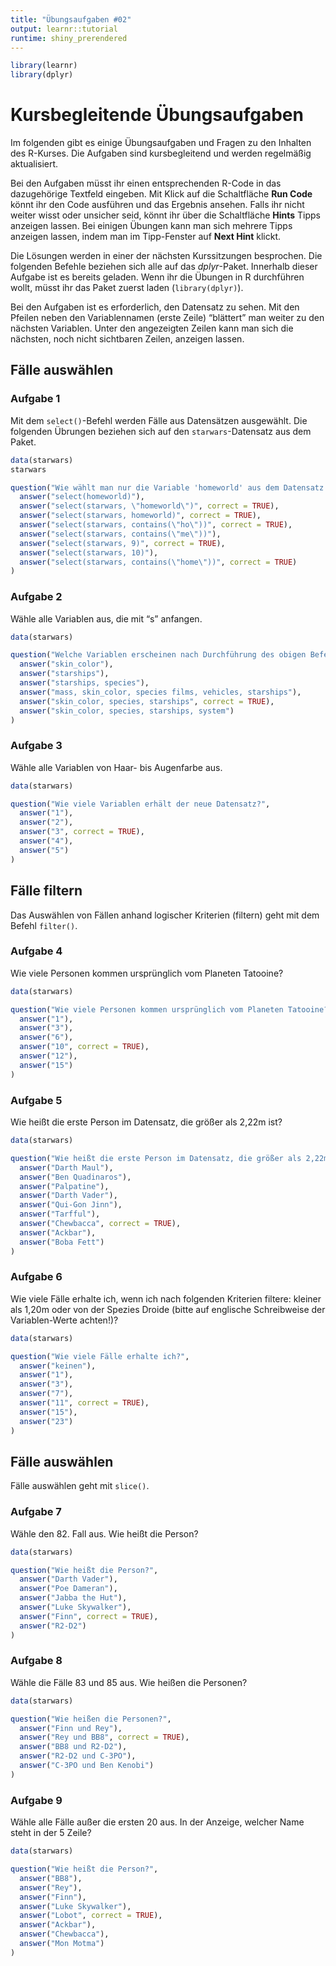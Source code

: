 ```yaml
---
title: "Übungsaufgaben #02"
output: learnr::tutorial
runtime: shiny_prerendered
---
```


```r
library(learnr)
library(dplyr)
```

# Kursbegleitende Übungsaufgaben

Im folgenden gibt es einige Übungsaufgaben und Fragen zu den Inhalten des R-Kurses. Die Aufgaben sind kursbegleitend und werden regelmäßig aktualisiert.

Bei den Aufgaben müsst ihr einen entsprechenden R-Code in das dazugehörige Textfeld eingeben. Mit Klick auf die Schaltfläche **Run Code** könnt ihr den Code ausführen und das Ergebnis ansehen. Falls ihr nicht weiter wisst oder unsicher seid, könnt ihr über die Schaltfläche **Hints** Tipps anzeigen lassen. Bei einigen Übungen kann man sich mehrere Tipps anzeigen lassen, indem man im Tipp-Fenster auf **Next Hint** klickt.

Die Lösungen werden in einer der nächsten Kurssitzungen besprochen. Die folgenden Befehle beziehen sich alle auf das *dplyr*-Paket. Innerhalb dieser Aufgabe ist es bereits geladen. Wenn ihr die Übungen in R durchführen wollt, müsst ihr das Paket zuerst laden (`library(dplyr)`).

Bei den Aufgaben ist es erforderlich, den Datensatz zu sehen. Mit den Pfeilen neben den Variablennamen (erste Zeile) "blättert" man weiter zu den nächsten Variablen. Unter den angezeigten Zeilen kann man sich die nächsten, noch nicht sichtbaren Zeilen, anzeigen lassen.

## Fälle auswählen

### Aufgabe 1

Mit dem `select()`-Befehl werden Fälle aus Datensätzen ausgewählt. Die folgenden Übrungen beziehen sich auf den `starwars`-Datensatz aus dem Paket.

```r
data(starwars)
starwars
```

```r
question("Wie wählt man nur die Variable 'homeworld' aus dem Datensatz 'starwars' aus? Bitte *alle* korrekten Antworten angeben.",
  answer("select(homeworld)"),
  answer("select(starwars, \"homeworld\")", correct = TRUE),
  answer("select(starwars, homeworld)", correct = TRUE),
  answer("select(starwars, contains(\"ho\"))", correct = TRUE),
  answer("select(starwars, contains(\"me\"))"),
  answer("select(starwars, 9)", correct = TRUE),
  answer("select(starwars, 10)"),
  answer("select(starwars, contains(\"home\"))", correct = TRUE)
)
```

### Aufgabe 2

Wähle alle Variablen aus, die mit "s" anfangen.

```r
data(starwars)

```

```r
question("Welche Variablen erscheinen nach Durchführung des obigen Befehls?",
  answer("skin_color"),
  answer("starships"),
  answer("starships, species"),
  answer("mass, skin_color, species films, vehicles, starships"),
  answer("skin_color, species, starships", correct = TRUE),
  answer("skin_color, species, starships, system")
)
```

### Aufgabe 3

Wähle alle Variablen von Haar- bis Augenfarbe aus.

```r
data(starwars)

```

```r
question("Wie viele Variablen erhält der neue Datensatz?",
  answer("1"),
  answer("2"),
  answer("3", correct = TRUE),
  answer("4"),
  answer("5")
)
```

## Fälle filtern

Das Auswählen von Fällen anhand logischer Kriterien (filtern) geht mit dem Befehl  `filter()`.

### Aufgabe 4

Wie viele Personen kommen ursprünglich vom Planeten Tatooine?

```r
data(starwars)

```

```r
question("Wie viele Personen kommen ursprünglich vom Planeten Tatooine?",
  answer("1"),
  answer("3"),
  answer("6"),
  answer("10", correct = TRUE),
  answer("12"),
  answer("15")
)
```

### Aufgabe 5

Wie heißt die erste Person im Datensatz, die größer als 2,22m ist?

```r
data(starwars)

```

```r
question("Wie heißt die erste Person im Datensatz, die größer als 2,22m ist?",
  answer("Darth Maul"),
  answer("Ben Quadinaros"),
  answer("Palpatine"),
  answer("Darth Vader"),
  answer("Qui-Gon Jinn"),
  answer("Tarfful"),
  answer("Chewbacca", correct = TRUE),
  answer("Ackbar"),
  answer("Boba Fett")
)
```

### Aufgabe 6

Wie viele Fälle erhalte ich, wenn ich nach folgenden Kriterien filtere: kleiner als 1,20m oder von der Spezies Droide (bitte auf englische Schreibweise der Variablen-Werte achten!)?

```r
data(starwars)

```

```r
question("Wie viele Fälle erhalte ich?",
  answer("keinen"),
  answer("1"),
  answer("3"),
  answer("7"),
  answer("11", correct = TRUE),
  answer("15"),
  answer("23")
)
```

## Fälle auswählen

Fälle auswählen geht mit `slice()`.

### Aufgabe 7

Wähle den 82. Fall aus. Wie heißt die Person?

```r
data(starwars)

```

```r
question("Wie heißt die Person?",
  answer("Darth Vader"),
  answer("Poe Dameran"),
  answer("Jabba the Hut"),
  answer("Luke Skywalker"),
  answer("Finn", correct = TRUE),
  answer("R2-D2")
)
```

### Aufgabe 8

Wähle die Fälle 83 und 85 aus. Wie heißen die Personen?

```r
data(starwars)

```

```r
question("Wie heißen die Personen?",
  answer("Finn und Rey"),
  answer("Rey und BB8", correct = TRUE),
  answer("BB8 und R2-D2"),
  answer("R2-D2 und C-3PO"),
  answer("C-3PO und Ben Kenobi")
)
```

### Aufgabe 9

Wähle alle Fälle außer die ersten 20 aus. In der Anzeige, welcher Name steht in der 5 Zeile?

```r
data(starwars)

```

```r
question("Wie heißt die Person?",
  answer("BB8"),
  answer("Rey"),
  answer("Finn"),
  answer("Luke Skywalker"),
  answer("Lobot", correct = TRUE),
  answer("Ackbar"),
  answer("Chewbacca"),
  answer("Mon Motma")
)
```
